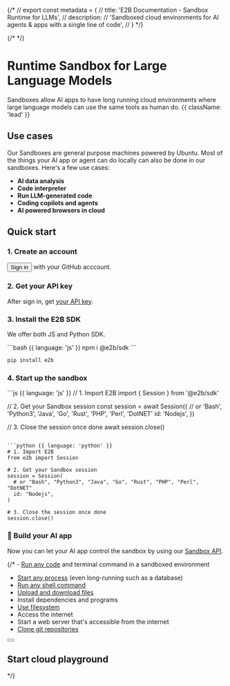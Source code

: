 
{/* // export const metadata = {
//   title: 'E2B Documentation - Sandbox Runtime for LLMs',
//   description:
//     'Sandboxed cloud environments for AI agents & apps with a single line of code',
// } */}

{/* <HeroPattern /> */}

# Runtime Sandbox for Large Language Models

Sandboxes allow AI apps to have long running cloud environments where large language models can use the same tools as human do. {{ className: 'lead' }}

## Use cases
Our Sandboxes are general purpose machines powered by Ubuntu. Most of the things your AI app or agent can do locally can also be done in our sandboxes.
Here's a few use cases:

- **AI data analysis**
- **Code interpreter**
- **Run LLM-generated code**
- **Coding copilots and agents**
- **AI powered browsers in cloud**

## Quick start

### 1. Create an account
<Button variant="textLink">Sign in</Button> with your GitHub acccount.

### 2. Get your API key
After sign in, get [your API key](/getting-started/api-key).

### 3. Install the E2B SDK
We offer both JS and Python SDK.

<CodeGroup isRunnable={false}>
```bash {{ language: 'js' }}
npm i @e2b/sdk
```

```bash {{ language: 'python' }}
pip install e2b
```
</CodeGroup>

### 4. Start up the sandbox
<CodeGroup isRunnable={false}>
```js {{ language: 'js' }}
// 1. Import E2B
import { Session } from '@e2b/sdk'

// 2. Get your Sandbox session
const session = await Session({
  // or 'Bash', 'Python3', 'Java', 'Go', 'Rust', 'PHP', 'Perl', 'DotNET'
  id: 'Nodejs',
})

// 3. Close the session once done
await session.close()
```

```python {{ language: 'python' }}
# 1. Import E2B
from e2b import Session

# 2. Get your Sandbox session
session = Session(
  # or "Bash", "Python3", "Java", "Go", "Rust", "PHP", "Perl", "DotNET"
  id: "Nodejs",
)

# 3. Close the session once done
session.close()
```
</CodeGroup>


### 🎉 Build your AI app

Now you can let your AI app control the sandbox by using our [Sandbox API](/sandbox/overview).

{/* - [Run any code](/agents/exec) and terminal command in a sandboxed environment
- [Start any process](/playgrounds/process) (even long-running such as a database)
- [Run any shell command](/agents/shell-commands)
- [Upload and download files](/playgrounds/filesystem#write-bytes)
- Install dependencies and programs
- [Use filesystem](/playgrounds/filesystem)
- Access the internet
- Start a web server that's accessible from the internet
- [Clone git repositories](/agents/clone-repo)

<div className="not-prose mb-16 mt-6 flex items-center gap-3">
  <Button
    href="/getting-started/installation"
    arrow="right"
    children="Getting Started"
  />
  <ButtonLoginToken />
</div>


## Start cloud playground


<CodeGroupAutoload
  path="quickstart"
  isRunnable={false}
/> */}
